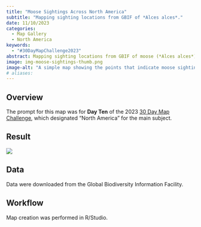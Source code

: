 ```yaml
---
title: "Moose Sightings Across North America"
subtitle: "Mapping sighting locations from GBIF of *Alces alces*."
date: 11/10/2023
categories:
  - Map Gallery
  - North America
keywords:
  - "#30DayMapChallenge2023"
abstract: Mapping sighting locations from GBIF of moose (*Alces alces*). This point map shows the locations of moose sightings across North America from the Global Biodiversity Information Facility database.
image: img-moose-sightings-thumb.png
image-alt: "A simple map showing the points that indicate moose sightings across a backdrop of North America."
# aliases:
---
```


## Overview

The prompt for this map was for **Day Ten** of the 2023 [30 Day Map Challenge](https://30daymapchallenge.com/), which designated "North America" for the main subject.


:::{.panel-tabset}

## Result

![](img-moose-sightings.png)

## Data

Data were downloaded from the Global Biodiversity Information Facility.

## Workflow

Map creation was performed in R/Studio.

:::
